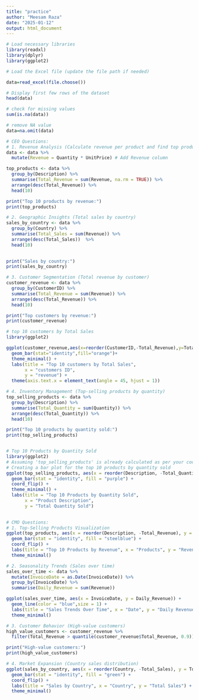 ---
title: "practice"
author: "Meesam Raza"
date: "2025-01-12"
output: html_document
---


```{r}
# Load necessary libraries
library(readxl)
library(dplyr)
library(ggplot2)

# Load the Excel file (update the file path if needed)

data=read_excel(file.choose())

# Display first few rows of the dataset
head(data)
```



```{r}
# check for missing values 
sum(is.na(data))
```



```{r}
# remove NA value
data=na.omit(data)
```





```{r}
# CEO Questions:
# 1. Revenue Analysis (Calculate revenue per product and find top products)
data <- data %>%
  mutate(Revenue = Quantity * UnitPrice) # Add Revenue column

top_products <- data %>%
  group_by(Description) %>%
  summarise(Total_Revenue = sum(Revenue, na.rm = TRUE)) %>%
  arrange(desc(Total_Revenue)) %>%
  head(10)

print("Top 10 products by revenue:")
print(top_products)


```


```{r}

# 2. Geographic Insights (Total sales by country)
sales_by_country <- data %>%
  group_by(Country) %>%
  summarise(Total_Sales = sum(Revenue)) %>%
  arrange(desc(Total_Sales))  %>% 
  head(10)
  

print("Sales by country:")
print(sales_by_country)


```


```{r}
# 3. Customer Segmentation (Total revenue by customer)
customer_revenue <- data %>%
  group_by(CustomerID) %>%
  summarise(Total_Revenue = sum(Revenue)) %>%
  arrange(desc(Total_Revenue)) %>% 
  head(10)

print("Top customers by revenue:")
print(customer_revenue)


```



```{r}

# top 10 customers by Total Sales
library(ggplot2)

ggplot(customer_revenue,aes(x=reorder(CustomerID,-Total_Revenue),y=Total_Revenue))+
  geom_bar(stat="identity",fill="orange")+ 
  theme_minimal() +
  labs(title = "Top 10 customers by Total Sales",
       x = "customers ID",
       y = "revenue") +
  theme(axis.text.x = element_text(angle = 45, hjust = 1))
```





```{r}
# 4. Inventory Management (Top-selling products by quantity)
top_selling_products <- data %>%
  group_by(Description) %>%
  summarise(Total_Quantity = sum(Quantity)) %>%
  arrange(desc(Total_Quantity)) %>%
  head(10)

print("Top 10 products by quantity sold:")
print(top_selling_products)



```




```{r}

# Top 10 Products by Quantity Sold
library(ggplot2)
# Assuming 'top_selling_products' is already calculated as per your code:
# Creating a bar plot for the top 10 products by quantity sold
ggplot(top_selling_products, aes(x = reorder(Description, -Total_Quantity), y = Total_Quantity)) +
  geom_bar(stat = "identity", fill = "purple") +
  coord_flip() +
  theme_minimal() +
  labs(title = "Top 10 Products by Quantity Sold",
       x = "Product Description",
       y = "Total Quantity Sold") 
  
```





```{r}
# CMO Questions:
# 1. Top-Selling Products Visualization
ggplot(top_products, aes(x = reorder(Description, -Total_Revenue), y = Total_Revenue)) +
  geom_bar(stat = "identity", fill = "steelblue") +
  coord_flip() +
  labs(title = "Top 10 Products by Revenue", x = "Products", y = "Revenue") +
  theme_minimal()
```




```{r}
# 2. Seasonality Trends (Sales over time)
sales_over_time <- data %>%
  mutate(InvoiceDate = as.Date(InvoiceDate)) %>%
  group_by(InvoiceDate) %>%
  summarise(Daily_Revenue = sum(Revenue))

ggplot(sales_over_time, aes(x = InvoiceDate, y = Daily_Revenue)) +
  geom_line(color = "blue",size = 1) +
  labs(title = "Sales Trends Over Time", x = "Date", y = "Daily Revenue") +
  theme_minimal()
```




```{r}
# 3. Customer Behavior (High-value customers)
high_value_customers <- customer_revenue %>%
  filter(Total_Revenue > quantile(customer_revenue$Total_Revenue, 0.9))

print("High-value customers:")
print(high_value_customers)
```




```{r}
# 4. Market Expansion (Country sales distribution)
ggplot(sales_by_country, aes(x = reorder(Country, -Total_Sales), y = Total_Sales)) +
  geom_bar(stat = "identity", fill = "green") +
  coord_flip() +
  labs(title = "Sales by Country", x = "Country", y = "Total Sales") +
  theme_minimal()
```








